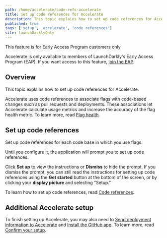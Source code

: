 ```yaml
---
path: /home/accelerate/code-refs-accelerate
title: Set up code references for Accelerate
description: This topic explains how to set up code references for Accelerate.
published: true
tags: ['setup', 'accelerate', 'code references']
site: launchDarklyOnly
---
```


<Callout intent="info">
  <CalloutTitle>This feature is for Early Access Program customers only</CalloutTitle>
  <CalloutDescription>

Accelerate is only available to members of LaunchDarkly's Early Access Program (EAP). If you want access to this feature, [join the EAP](https://launchdarkly.com/eap).

  </CalloutDescription>
</Callout>

## Overview

This topic explains how to set up code references for Accelerate.

Accelerate uses code references to associate flags with code-based changes such as pull requests and deployments. These associations let Accelerate calculate usage metrics and increase the accuracy of the flag health metric. To learn more, read [Flag health](/home/accelerate/accelerate-metrics/flag-health).

## Set up code references

Set up code references for each code base in which you use flags.

Until you configure it, the application will prompt you to set up code references.

Click **Set up** to view the instructions or **Dismiss** to hide the prompt. If you dismiss the prompt, you can still read the instructions for setting up code references using the **Get started** button at the bottom of the screen, or by clicking your **display picture** and selecting "Setup."

To learn how to set up code references, read [Code references](/home/code/code-references).

## Additional Accelerate setup

To finish setting up Accelerate, you may also need to [Send deployment information to Accelerate](/home/accelerate/config-deployment-accelerate) and [Install the GitHub app](/home/accelerate/github-app-accelerate). To learn more, read [Confirm your setup](/home/accelerate/get-started-accelerate#confirm-your-setup).
